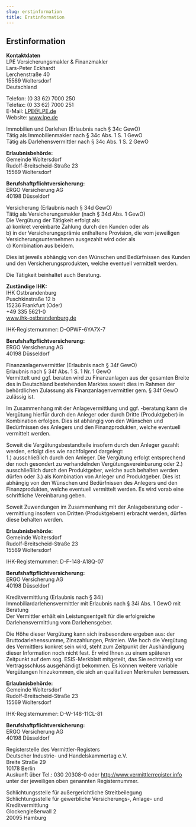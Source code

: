 ```yaml
---
slug: erstinformation
title: Erstinformation
---
```


## Erstinformation

**Kontaktdaten**<br/>
LPE Versicherungsmakler & Finanzmakler<br/>
Lars-Peter Eckhardt<br/>
Lerchenstraße 40<br/>
15569 Woltersdorf<br/>
Deutschland<br/>

Telefon: (0 33 62) 7000 250<br/>
Telefax: (0 33 62) 7000 251<br/>
E-Mail: LPE@LPE.de<br/>
Website: www.lpe.de

Immobilien und Darlehen (Erlaubnis nach § 34c GewO)<br/>
Tätig als Immobilienmakler nach § 34c Abs. 1 S. 1 GewO<br/>
Tätig als Darlehensvermittler nach § 34c Abs. 1 S. 2 GewO<br/>

**Erlaubnisbehörde:**<br/>
Gemeinde Woltersdorf<br/>
Rudolf-Breitscheid-Straße 23<br/>
15569 Woltersdorf

**Berufshaftpflichtversicherung:**<br/>
ERGO Versicherung AG<br/>
40198 Düsseldorf

Versicherung (Erlaubnis nach § 34d GewO)<br/>
Tätig als Versicherungsmakler (nach § 34d Abs. 1 GewO)<br/>
Die Vergütung der Tätigkeit erfolgt als:<br/>
a) konkret vereinbarte Zahlung durch den Kunden oder als<br/>
b) in der Versicherungsprämie enthaltene Provision, die vom jeweiligen Versicherungsunternehmen ausgezahlt wird oder als<br/>
c) Kombination aus beidem.<br/>

Dies ist jeweils abhängig von den Wünschen und Bedürfnissen des Kunden und den Versicherungsprodukten, welche eventuell vermittelt werden.<br/>

Die Tätigkeit beinhaltet auch Beratung.<br/>

**Zuständige IHK:**<br/>
IHK Ostbrandenburg<br/>
Puschkinstraße 12 b<br/>
15236 Frankfurt (Oder)<br/>
+49 335 5621-0<br/>
www.ihk-ostbrandenburg.de

IHK-Registernummer: D-OPWF-6YA7X-7

**Berufshaftpflichtversicherung:**<br/>
ERGO Versicherung AG<br/>
40198 Düsseldorf

Finanzanlagenvermittler (Erlaubnis nach § 34f GewO)<br/>
Erlaubnis nach § 34f Abs. 1 S. 1 Nr. 1 GewO<br/>
Vermittelt und ggf. beraten wird zu Finanzanlagen aus der gesamten Breite des in Deutschland bestehenden Marktes soweit dies im Rahmen der behördlichen Zulassung als Finanzanlagenvermittler gem. § 34f GewO zulässig ist.

Im Zusammenhang mit der Anlagevermittlung und ggf. -beratung kann die Vergütung hierfür durch den Anleger oder durch Dritte (Produktgeber) in Kombination erfolgen. Dies ist abhängig von den Wünschen und Bedürfnissen des Anlegers und den Finanzprodukten, welche eventuell vermittelt werden.

Soweit die Vergütungsbestandteile insofern durch den Anleger gezahlt werden, erfolgt dies wie nachfolgend dargelegt:<br/>
1.) ausschließlich durch den Anleger. Die Vergütung erfolgt entsprechend der noch gesondert zu verhandelnden Vergütungsvereinbarung oder 2.) ausschließlich durch den Produktgeber, welche auch behalten werden dürfen oder 3.) als Kombination von Anleger und Produktgeber. Dies ist abhängig von den Wünschen und Bedürfnissen des Anlegers und den Finanzprodukten, welche eventuell vermittelt werden. Es wird vorab eine schriftliche Vereinbarung geben.<br/>

Soweit Zuwendungen im Zusammenhang mit der Anlageberatung oder -vermittlung insofern von Dritten (Produktgebern) erbracht werden, dürfen diese behalten werden.<br/>

**Erlaubnisbehörde:**<br/>
Gemeinde Woltersdorf<br/>
Rudolf-Breitscheid-Straße 23<br/>
15569 Woltersdorf

IHK-Registernummer: D-F-148-A18Q-07

**Berufshaftpflichtversicherung:**<br/>
ERGO Versicherung AG<br/>
40198 Düsseldorf

Kreditvermittlung (Erlaubnis nach § 34i)<br/>
Immobiliardarlehensvermittler mit Erlaubnis nach § 34i Abs. 1 GewO mit Beratung<br/>
Der Vermittler erhält ein Leistungsentgelt für die erfolgreiche Darlehensvermittlung vom Darlehensgeber.

Die Höhe dieser Vergütung kann sich insbesondere ergeben aus: der Bruttodarlehenssumme, Zinszahlungen, Prämien. Wie hoch die Vergütung des Vermittlers konkret sein wird, steht zum Zeitpunkt der Aushändigung dieser Information noch nicht fest. Er wird Ihnen zu einem späteren Zeitpunkt auf dem sog. ESIS-Merkblatt mitgeteilt, das Sie rechtzeitig vor Vertragsschluss ausgehändigt bekommen. Es können weitere variable Vergütungen hinzukommen, die sich an qualitativen Merkmalen bemessen.

**Erlaubnisbehörde:**<br/>
Gemeinde Woltersdorf<br/>
Rudolf-Breitscheid-Straße 23<br/>
15569 Woltersdorf

IHK-Registernummer: D-W-148-11CL-81

**Berufshaftpflichtversicherung:**<br/>
ERGO Versicherung AG<br/>
40198 Düsseldorf

Registerstelle des Vermittler-Registers<br/>
Deutscher Industrie- und Handelskammertag e.V.<br/>
Breite Straße 29<br/>
10178 Berlin<br/>
Auskunft über Tel.: 030 20308-0 oder http://www.vermittlerregister.info unter der jeweiligen oben genannten Registernummer.

Schlichtungsstelle für außergerichtliche Streitbeilegung<br/>
Schlichtungsstelle für gewerbliche Versicherungs-, Anlage- und Kreditvermittlung<br/>
Glockengießerwall 2<br/>
20095 Hamburg
